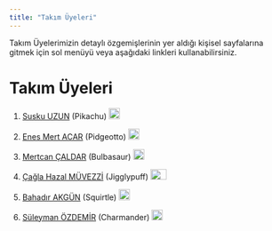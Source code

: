 ```yaml
---
title: "Takım Üyeleri"
---
```


Takım Üyelerimizin detaylı özgemişlerinin yer aldığı kişisel sayfalarına gitmek için sol menüyü veya aşağıdaki linkleri kullanabilirsiniz.

# Takım Üyeleri

1.  [Susku UZUN](/takim/suskuuzun.qmd) (Pikachu) ![](https://clipart.info/images/ccovers/1528080678pikachu-emoji-pokemon-png.png){width="20"}

2.  [Enes Mert ACAR](/takim/enesmertacar.qmd) (Pidgeotto) ![](https://vignette.wikia.nocookie.net/pkmnshuffle/images/5/57/Pidgeotto.png/revision/latest?cb=20170407192409){width="20"}

3.  [Mertcan ÇALDAR](/takim/mertcancaldar.qmd) (Bulbasaur) ![](https://p7.hiclipart.com/preview/378/388/10/bulbasaur-venusaur-pokemon-smiley-yellow-others.jpg){width="20" height="19"}

4.  [Çağla Hazal MÜVEZZİ](/takim/caglahazalmuvezzi.qmd) (Jigglypuff) ![](https://w7.pngwing.com/pngs/340/823/png-transparent-jigglypuff-pikachu-pokemon-igglybuff-pikachu-face-cat-like-mammal-head.png){width="29" height="19"}

5.  [Bahadır AKGÜN](/takim/bahadirakgun.qmd) (Squirtle) ![](https://images-wixmp-ed30a86b8c4ca887773594c2.wixmp.com/f/100eef49-83c7-4ae7-a19d-9d2489477508/d9tkr3x-3044bfc6-252a-4791-b470-304a2e62d2e9.png?token=eyJ0eXAiOiJKV1QiLCJhbGciOiJIUzI1NiJ9.eyJzdWIiOiJ1cm46YXBwOjdlMGQxODg5ODIyNjQzNzNhNWYwZDQxNWVhMGQyNmUwIiwiaXNzIjoidXJuOmFwcDo3ZTBkMTg4OTgyMjY0MzczYTVmMGQ0MTVlYTBkMjZlMCIsIm9iaiI6W1t7InBhdGgiOiJcL2ZcLzEwMGVlZjQ5LTgzYzctNGFlNy1hMTlkLTlkMjQ4OTQ3NzUwOFwvZDl0a3IzeC0zMDQ0YmZjNi0yNTJhLTQ3OTEtYjQ3MC0zMDRhMmU2MmQyZTkucG5nIn1dXSwiYXVkIjpbInVybjpzZXJ2aWNlOmZpbGUuZG93bmxvYWQiXX0.lWOUI8kN6bHF-AMrxQG0hHWpDHMhuWD6OytcTAcWKRQ){width="20"}

6.  [Süleyman ÖZDEMİR](/takim/suleymanozdemir.qmd) (Charmander) ![](https://www.kindpng.com/picc/m/117-1172479_charmander-pokemon-face-clipart-png-download-pokemon-charmander.png){width="20" height="19"}

